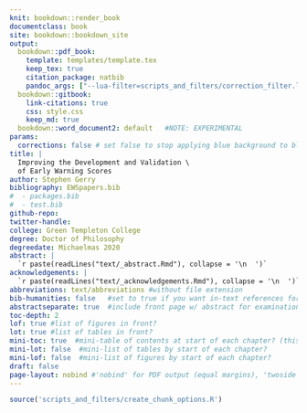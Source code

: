 ```yaml
---
knit: bookdown::render_book
documentclass: book
site: bookdown::bookdown_site
output:
  bookdown::pdf_book:
    template: templates/template.tex
    keep_tex: true
    citation_package: natbib
    pandoc_args: ["--lua-filter=scripts_and_filters/correction_filter.lua"] #comment out to stop applying blue background to inline corrections
  bookdown::gitbook:
    link-citations: true
    css: style.css
    keep_md: true
  bookdown::word_document2: default   #NOTE: EXPERIMENTAL
params:
  corrections: false # set false to stop applying blue background to blocks of corrections
title: |
  Improving the Development and Validation \
  of Early Warning Scores
author: Stephen Gerry
bibliography: EWSpapers.bib
#  - packages.bib
#  - test.bib
github-repo: 
twitter-handle: 
college: Green Templeton College
degree: Doctor of Philosophy
degreedate: Michaelmas 2020
abstract: |
  `r paste(readLines("text/_abstract.Rmd"), collapse = '\n  ')`
acknowledgements: |
  `r paste(readLines("text/_acknowledgements.Rmd"), collapse = '\n  ')`
abbreviations: text/abbreviations #without file extension
bib-humanities: false   #set to true if you want in-text references formatted as author-year
abstractseparate: true  #include front page w/ abstract for examination schools?
toc-depth: 2
lof: true #list of figures in front?
lot: true #list of tables in front?
mini-toc: true  #mini-table of contents at start of each chapter? (this just prepares it; you must also add \minitoc after the chapter titles)
mini-lot: false  #mini-list of tables by start of each chapter?
mini-lof: false  #mini-list of figures by start of each chapter?
draft: false
page-layout: nobind #'nobind' for PDF output (equal margins), 'twoside' for two-sided binding (mirror margins and blank pages), leave blank for one-sided binding (left margin > right margin)
---
```


<!-- NOTE ON COMPILING YOUR THESIS: 
- if you want to compile the whole thesis, click 'Build Book' over on the Build tab; if you just click 'knit' on Index.Rmd, it may just put "Placeholder" as text in individual chapters instead of compiling all the conten¨¨
- compiling your thesis will leave a lot of files in your working directory, mostly for the mini tables of content - you can run the command 'file.remove(list.files(pattern = ".log$|.maf$|.mtc"))' in the R console to remove them in one go
 -->


```r
source('scripts_and_filters/create_chunk_options.R')
```
<!-- NOTE ON CREATING NEW CHUNK OPTIONS: 
- include the create_chunk_options chunk above at the top of your index.Rmd file
- this adds code to create additional chunk options you need (e.g. for adding author references to the quotes you see at the top of chapter 1 and 4 with r markdown rather than latex syntax)
- if you need to create additional chunk options for your own purposes, I recommend you do it in the file scripts/create_chunk_options.R to avoid clutter in index.Rmd
-->








